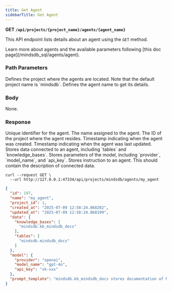 ```yaml
---
title: Get Agent
sidebarTitle: Get Agent
---
```


**GET `/api/projects/{project_name}/agents/{agent_name}`**

This API endpoint lists details about an agent using the `GET` method.

<Tip>
Learn more about agents and the available parameters following [this doc page](/mindsdb_sql/agents/agent).
</Tip>

### Path Parameters

<ParamField body='project_name' type='string' required>
Defines the project where the agents are located. Note that the default project name is `mindsdb`.
</ParamField>

<ParamField body='agent_name' type='string' required>
Defines the agent name to get its details.
</ParamField>

### Body

None.

### Response

<ResponseField name="id" type="string" required>  
Unique identifier for the agent.
</ResponseField>

<ResponseField name="name" type="string" required>  
The name assigned to the agent.
</ResponseField>

<ResponseField name="project_id" type="string" required>  
The ID of the project where the agent resides.
</ResponseField>

<ResponseField name="created_at" type="string" required>  
Timestamp indicating when the agent was created.
</ResponseField>

<ResponseField name="updated_at" type="string" required>  
Timestamp indicating when the agent was last updated.
</ResponseField>

<ResponseField body='data' type='string'>
Stores data connected to an agent, including `tables` and `knowledge_bases`.
</ResponseField>

<ResponseField body='model' type='string'>
Stores parameters of the model, including `provider`, `model_name`, and `api_key`.
</ResponseField>

<ResponseField body='prompt_template' type='string'>
Stores instruction to an agent. This should contain the description of connected data.
</ResponseField>

<RequestExample>

```shell Shell
curl --request GET \
  --url http://127.0.0.1:47334/api/projects/mindsdb/agents/my_agent
```

</RequestExample>

<ResponseExample>

```json Response
{
  "id": 197,
  "name": "my_agent",
  "project_id": 1,
  "created_at": "2025-07-09 12:58:24.868202",
  "updated_at": "2025-07-09 12:58:24.868199",
  "data": {
    "knowledge_bases": [
      "mindsdb.kb_mindsdb_docs"
    ],
    "tables": [
      "mindsdb.mindsdb_docs"
    ]
  },
  "model": {
    "provider": "openai",
    "model_name": "gpt-4o",
    "api_key": "sk-xxx"
  },
  "prompt_template": "mindsdb.kb_mindsdb_docs stores documentation of MindsDB, mindsdb.mindsdb_docs stores documentation of MindsDB"
}
```

</ResponseExample>
